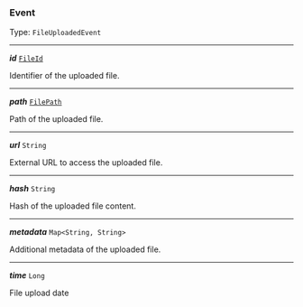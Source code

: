 


### Event

Type: `FileUploadedEvent`

---

***id*** [`FileId`](#fileid)

Identifier of the uploaded file.



---

***path*** [`FilePath`](#filepath)

Path of the uploaded file.



---

***url*** `String`

External URL to access the uploaded file.



---

***hash*** `String`

Hash of the uploaded file content.



---

***metadata*** `Map<String, String>`

Additional metadata of the uploaded file.



---

***time*** `Long`

File upload date


